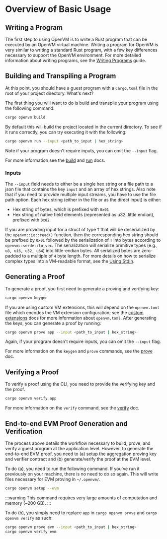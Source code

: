 # Overview of Basic Usage

## Writing a Program

The first step to using OpenVM is to write a Rust program that can be executed by an OpenVM virtual machine. Writing a program for OpenVM is very similar to writing a standard Rust program, with a few key differences necessary to support the OpenVM environment. For more detailed information about writing programs, see the [Writing Programs](./writing-a-program) guide.

## Building and Transpiling a Program

At this point, you should have a guest program with a `Cargo.toml` file in the root of your project directory. What's next?

The first thing you will want to do is build and transpile your program using the following command:

```bash
cargo openvm build
```

By default this will build the project located in the current directory. To see if it runs correctly, you can try executing it with the following:

```bash
cargo openvm run --input <path_to_input | hex_string>
```

Note if your program doesn't require inputs, you can omit the `--input` flag.

For more information see the [build](/book/writing-apps/compiling-a-program) and [run](/book/writing-apps/running-a-program) docs.

### Inputs

The `--input` field needs to either be a single hex string or a file path to a json file that contains the key `input` and an array of hex strings. Also note that if you need to provide multiple input streams, you have to use the file path option.
Each hex string (either in the file or as the direct input) is either:

- Hex string of bytes, which is prefixed with `0x01`
- Hex string of native field elements (represented as u32, little endian), prefixed with `0x02`

If you are providing input for a struct of type `T` that will be deserialized by the `openvm::io::read()` function, then the corresponding hex string should be prefixed by `0x01` followed by the serialization of `T` into bytes according to `openvm::serde::to_vec`. The serialization will serialize primitive types (e.g., `u8, u16, u32, u64`) into little-endian bytes. All serialized bytes are zero-padded to a multiple of `4` byte length. For more details on how to serialize complex types into a VM-readable format, see the [Using StdIn](/book/advanced-usage/sdk#using-stdin).

## Generating a Proof

To generate a proof, you first need to generate a proving and verifying key:

```bash
cargo openvm keygen
```

If you are using custom VM extensions, this will depend on the `openvm.toml` file which encodes the VM extension configuration; see the [custom extensions](/book/acceleration-using-extensions/overview) docs for more information about `openvm.toml`. After generating the keys, you can generate a proof by running:

```bash
cargo openvm prove app --input <path_to_input | hex_string>
```

Again, if your program doesn't require inputs, you can omit the `--input` flag.

For more information on the `keygen` and `prove` commands, see the [prove](/book/writing-apps/generating-proofs) doc.

## Verifying a Proof

To verify a proof using the CLI, you need to provide the verifying key and the proof.

```bash
cargo openvm verify app
```

For more information on the `verify` command, see the [verify](/book/writing-apps/verifying-proofs) doc.

## End-to-end EVM Proof Generation and Verification

The process above details the workflow necessary to build, prove, and verify a guest program at the application level. However, to generate the end-to-end EVM proof, you need to (a) setup the aggregation proving key and verifier contract and (b) generate/verify the proof at the EVM level.

To do (a), you need to run the following command. If you've run it previously on your machine, there is no need to do so again. This will write files necessary for EVM proving in `~/.openvm/`.

```bash
cargo openvm setup --evm
```

:::warning
This command requires very large amounts of computation and memory (~200 GB).
:::

To do (b), you simply need to replace `app` in `cargo openvm prove` and `cargo openvm verify` as such:

```bash
cargo openvm prove evm --input <path_to_input | hex_string>
cargo openvm verify evm
```
